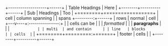 +-------------------+------+
| Table Headings    | Here |
+--------+----------+------+
| Sub    | Headings | Too  |
+========+=================+
| cell   | column spanning |
| spans  +---------:+------+
| rows   |   normal | cell |
+---v----+:---------------:+
|        | cells can be    |
|        | *formatted*     |
|        | **paragraphs**  |
|        | ```             |
| multi  | and contain     |
| line   | blocks          |
| cells  | ```             |
+========+=========:+======+
| footer |    cells |      |
+--------+----------+------+
